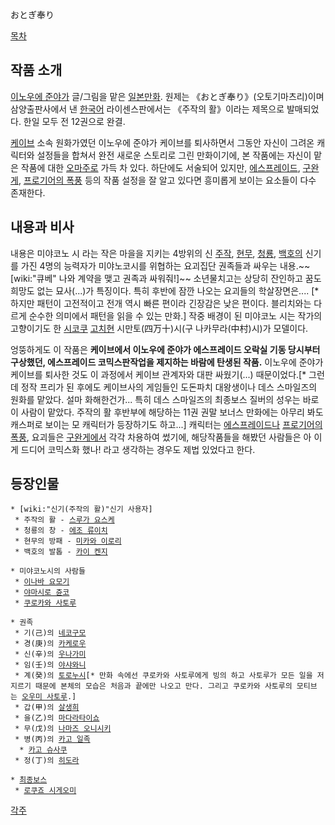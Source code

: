 おとぎ奉り

[[목차]]

== 작품 소개 ==
[[이노우에 준야]]가 글/그림을 맡은 [[일본]][[만화]]. 원제는 《おとぎ奉り》(오토기마츠리)이며 삼양출판사에서 낸 [[한국어]] 라이센스판에서는 《주작의 활》이라는 제목으로 발매되었다. 한일 모두 전 12권으로 완결.

[[케이브]] 소속 원화가였던 이노우에 준야가 케이브를 퇴사하면서 그동안 자신이 그려온 캐릭터와 설정들을 합쳐서 완전 새로운 스토리로 그린 만화이기에, 본 작품에는 자신이 맡은 작품에 대한 [[오마주]]로 가득 차 있다. 하단에도 서술되어 있지만, [[에스프레이드]], [[구완게]], [[프로기어의 폭풍]] 등의 작품 설정을 잘 알고 있다면 흥미롭게 보이는 요소들이 다수 존재한다.

== 내용과 비사 ==
내용은 미야코노 시 라는 작은 마을을 지키는 4방위의 신 [[주작]], [[현무]], [[청룡]], [[백호]]의 신기를 가진 4명의 능력자가 미야노코시를 위협하는 요괴집단 권족들과 싸우는 내용.~~[wiki:"큐베" 나와 계약을 맺고 권족과 싸워줘!]~~ 소년물치고는 상당히 잔인하고 꿈도 희망도 없는 묘사(...)가 특징이다. 특히 후반에 잠깐 나오는 요괴들의 학살장면은.... [* 하지만 패턴이 고전적이고 전개 역시 빠른 편이라 긴장감은 낮은 편이다. 블리치와는 다르게 순수한 의미에서 패턴을 읽을 수 있는 만화.] 작중 배경이 된 미야코노 시는 작가의 고향이기도 한 [[시코쿠]] [[고치]]현 시만토(四万十)시(구 나카무라(中村)시)가 모델이다.

엉뚱하게도 이 작품은 '''케이브에서 이노우에 준야가 에스프레이드 오락실 기동 당시부터 구상했던, 에스프레이드 코믹스판작업을 제지하는 바람에 탄생된 작품.''' 이노우에 준야가 케이브를 퇴사한 것도 이 과정에서 케이브 관계자와 대판 싸웠기(...) 때문이었다.[* 그런데 정작 프리가 된 후에도 케이브사의 게임들인 도돈파치 대왕생이나 데스 스마일즈의 원화를 맡았다. 설마 화해한건가... 특히 데스 스마일즈의 최종보스 질버의 성우는 바로 이 사람이 맡았다. 주작의 활 후반부에 해당하는 11권 권말 보너스 만화에는 아무리 봐도 캐스퍼로 보이는 모 캐릭터가 등장하기도 하고...]  캐릭터는 [[에스프레이드]]나 [[프로기어의 폭풍]], 요괴들은 [[구완게]]에서 각각 차용하여 썼기에, 해당작품들을 해봤던 사람들은 아 이게 드디어 코믹스화 했나! 라고 생각하는 경우도 제법 있었다고 한다.

== 등장인물 ==
 * [wiki:"신기(주작의 활)"신기 사용자]
  * 주작의 활 - [[스루가 요스케]]
  * 청룡의 창 - [[에조 류이치]]
  * 현무의 방패 - [[미카와 이로리]]
  * 백호의 발톱 - [[카이 켄지]]

 * 미야코노시의 사람들
  * [[이나바 요모기]]
  * [[야마시로 쥰코]]
  * [[쿠로카와 사토루]]

 * 권족
  * 기(己)의 [[네코구모]]
  * 경(庚)의 [[카케로우]]
  * 신(辛)의 [[우나가미]]
  * 임(壬)의 [[야샤와니]]
  * 계(癸)의 [[토로누시]][* 만화 속에선 쿠로카와 사토루에게 빙의 하고 사토루가 모든 일을 저지르기 때문에 본체의 모습은 처음과 끝에만 나오고 만다. 그리고 쿠로카와 사토루의 모티브는 [[오우미 사토루]].]
  * 갑(甲)의 [[살생희]]
  * 을(乙)의 [[마다라타이쇼]]
  * 무(戊)의 [[나마즈 오니시키]]
  * 병(丙)의 [[카고 일족]]
   * [[카고 슈사쿠]]
  * 정(丁)의 [[히도라]]

 * [[최종보스]]
  * [[로쿠죠 시게오미]]

[[각주]]
